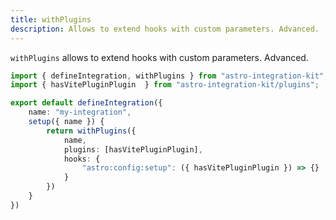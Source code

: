 ```yaml
---
title: withPlugins
description: Allows to extend hooks with custom parameters. Advanced.
---
```


`withPlugins` allows to extend hooks with custom parameters. Advanced.

```ts title="my-integration/index.ts" "withPlugins"
import { defineIntegration, withPlugins } from "astro-integration-kit";
import { hasVitePluginPlugin  } from "astro-integration-kit/plugins";

export default defineIntegration({
    name: "my-integration",
    setup({ name }) {
        return withPlugins({
            name,
            plugins: [hasVitePluginPlugin],
            hooks: {
                "astro:config:setup": ({ hasVitePluginPlugin }) => {}
            }
        })
    }
})
```